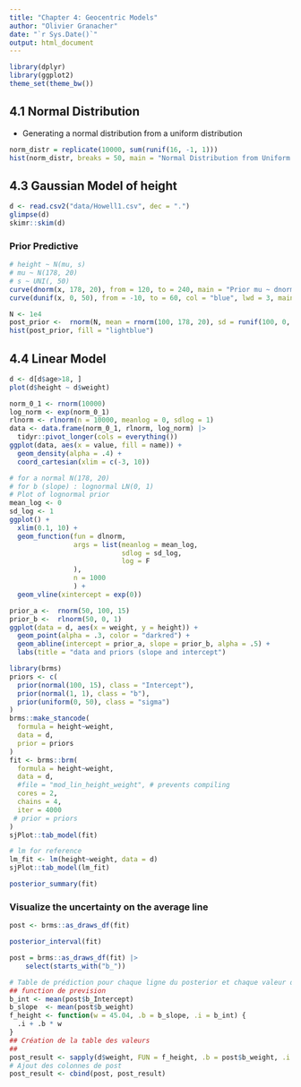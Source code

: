 ```yaml
---
title: "Chapter 4: Geocentric Models"
author: "Olivier Granacher"
date: "`r Sys.Date()`"
output: html_document
---
```


```r
library(dplyr)
library(ggplot2)
theme_set(theme_bw())
```

## 4.1 Normal Distribution

-   Generating a normal distribution from a uniform distribution

```r
norm_distr = replicate(10000, sum(runif(16, -1, 1)))
hist(norm_distr, breaks = 50, main = "Normal Distribution from Uniform Distribution", xlab = "", ylab = "",yaxt = "n")
```

## 4.3 Gaussian Model of height

```r
d <- read.csv2("data/Howell1.csv", dec = ".")
glimpse(d)
skimr::skim(d)
```

### Prior Predictive

```r
# height ~ N(mu, s)
# mu ~ N(178, 20)
# s ~ UNI(, 50)
curve(dnorm(x, 178, 20), from = 120, to = 240, main = "Prior mu ~ dnorm(178, 20)", col = "blue", lwd = 3)
curve(dunif(x, 0, 50), from = -10, to = 60, col = "blue", lwd = 3, main = "s ~ unif(0, 50)")
```

```r
N <- 1e4
post_prior <-  rnorm(N, mean = rnorm(100, 178, 20), sd = runif(100, 0, 50)) 
hist(post_prior, fill = "lightblue")
```

## 4.4 Linear Model

```r
d <- d[d$age>18, ]
plot(d$height ~ d$weight)
```

```R
norm_0_1 <- rnorm(10000)
log_norm <- exp(norm_0_1)
rlnorm <- rlnorm(n = 10000, meanlog = 0, sdlog = 1)
data <- data.frame(norm_0_1, rlnorm, log_norm) |> 
  tidyr::pivot_longer(cols = everything())
ggplot(data, aes(x = value, fill = name)) +
  geom_density(alpha = .4) +
  coord_cartesian(xlim = c(-3, 10))
```

```r
# for a normal N(178, 20)
# for b (slope) : lognormal LN(0, 1)
# Plot of lognormal prior
mean_log <- 0
sd_log <- 1
ggplot() +
  xlim(0.1, 10) +
  geom_function(fun = dlnorm,
                args = list(meanlog = mean_log,
                            sdlog = sd_log, 
                            log = F
                ),
                n = 1000
                ) + 
  geom_vline(xintercept = exp(0))

```

```r
prior_a <-  rnorm(50, 100, 15)
prior_b <-  rlnorm(50, 0, 1)
ggplot(data = d, aes(x = weight, y = height)) +
  geom_point(alpha = .3, color = "darkred") +
  geom_abline(intercept = prior_a, slope = prior_b, alpha = .5) + 
  labs(title = "data and priors (slope and intercept")
```

```r
library(brms)
priors <- c(
  prior(normal(100, 15), class = "Intercept"),
  prior(normal(1, 1), class = "b"),
  prior(uniform(0, 50), class = "sigma")
)
brms::make_stancode(
  formula = height~weight,
  data = d,
  prior = priors
)
fit <- brms::brm(
  formula = height~weight,
  data = d,
  #file = "mod_lin_height_weight", # prevents compiling
  cores = 2,
  chains = 4,
  iter = 4000
 # prior = priors
)
sjPlot::tab_model(fit)

# lm for reference
lm_fit <- lm(height~weight, data = d)
sjPlot::tab_model(lm_fit)

```

```r
posterior_summary(fit) 
```

### Visualize the uncertainty on the average line

```r
post <- brms::as_draws_df(fit) 
```

```r
posterior_interval(fit)
```


```r
post = brms::as_draws_df(fit) |> 
    select(starts_with("b_"))
```

```r
# Table de prédiction pour chaque ligne du posterior et chaque valeur de weight
## function de prevision
b_int <- mean(post$b_Intercept)
b_slope  <- mean(post$b_weight)
f_height <- function(w = 45.04, .b = b_slope, .i = b_int) {
  .i + .b * w
}
## Création de la table des valeurs
## 
post_result <- sapply(d$weight, FUN = f_height, .b = post$b_weight, .i = post$b_Intercept)
# Ajout des colonnes de post
post_result <- cbind(post, post_result)
```



